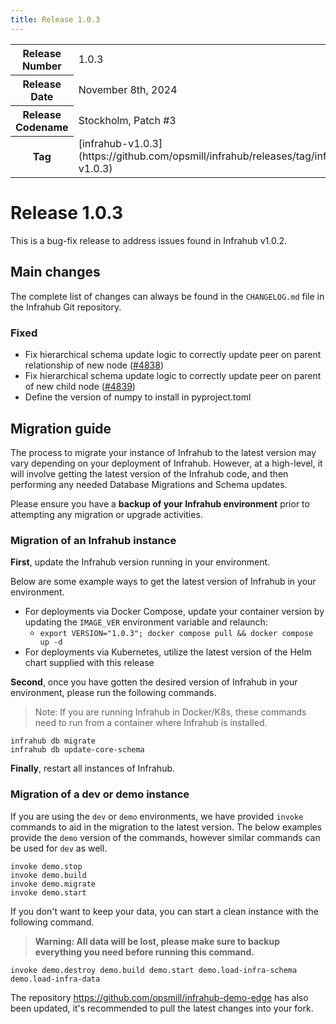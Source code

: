 ```yaml
---
title: Release 1.0.3
---
```

<table>
  <tbody>
    <tr>
      <th>Release Number</th>
      <td>1.0.3</td>
    </tr>
    <tr>
      <th>Release Date</th>
      <td>November 8th, 2024</td>
    </tr>
    <tr>
      <th>Release Codename</th>
      <td>Stockholm, Patch #3</td>
    </tr>
    <tr>
      <th>Tag</th>
      <td>[infrahub-v1.0.3](https://github.com/opsmill/infrahub/releases/tag/infrahub-v1.0.3)</td>
    </tr>
  </tbody>
</table>

# Release 1.0.3

This is a bug-fix release to address issues found in Infrahub v1.0.2.

## Main changes

The complete list of changes can always be found in the `CHANGELOG.md` file in the Infrahub Git repository.

### Fixed

- Fix hierarchical schema update logic to correctly update peer on parent relationship of new node ([#4838](https://github.com/opsmill/infrahub/issues/4838))
- Fix hierarchical schema update logic to correctly update peer on parent of new child node ([#4839](https://github.com/opsmill/infrahub/issues/4839))
- Define the version of numpy to install in pyproject.toml

## Migration guide

The process to migrate your instance of Infrahub to the latest version may vary depending on your deployment of Infrahub.
However, at a high-level, it will involve getting the latest version of the Infrahub code, and then performing any needed Database Migrations and Schema updates.

Please ensure you have a **backup of your Infrahub environment** prior to attempting any migration or upgrade activities.

### Migration of an Infrahub instance

**First**, update the Infrahub version running in your environment.

Below are some example ways to get the latest version of Infrahub in your environment.

- For deployments via Docker Compose, update your container version by updating the `IMAGE_VER` environment variable and relaunch:
  - `export VERSION="1.0.3"; docker compose pull && docker compose up -d`
- For deployments via Kubernetes, utilize the latest version of the Helm chart supplied with this release

**Second**, once you have gotten the desired version of Infrahub in your environment, please run the following commands.

> Note: If you are running Infrahub in Docker/K8s, these commands need to run from a container where Infrahub is installed.

```shell
infrahub db migrate
infrahub db update-core-schema
```

**Finally**, restart all instances of Infrahub.

### Migration of a dev or demo instance

If you are using the `dev` or `demo` environments, we have provided `invoke` commands to aid in the migration to the latest version.
The below examples provide the `demo` version of the commands, however similar commands can be used for `dev` as well.

```shell
invoke demo.stop
invoke demo.build
invoke demo.migrate
invoke demo.start
```

If you don't want to keep your data, you can start a clean instance with the following command.

> **Warning: All data will be lost, please make sure to backup everything you need before running this command.**

```shell
invoke demo.destroy demo.build demo.start demo.load-infra-schema demo.load-infra-data
```

The repository https://github.com/opsmill/infrahub-demo-edge has also been updated, it's recommended to pull the latest changes into your fork.